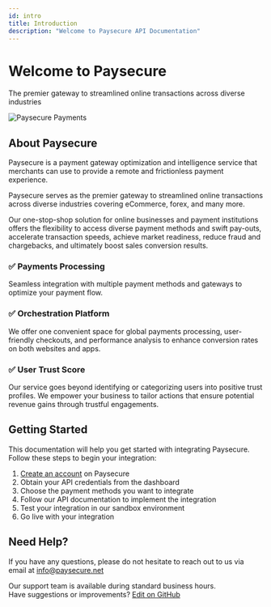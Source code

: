 ```yaml
---
id: intro
title: Introduction
description: "Welcome to Paysecure API Documentation"
---
```


<div style={{ 
  background: 'linear-gradient(135deg, #1A1333 0%, #2D1F4A 100%)', 
  padding: '32px', 
  borderRadius: '12px', 
  marginBottom: '32px', 
  color: 'white',
  display: 'flex',
  flexDirection: 'column',
  alignItems: 'center',
  textAlign: 'center'
}}>
  <h1 style={{ color: '#E6E938', marginTop: '0' }}>Welcome to Paysecure</h1>
  <p style={{ fontSize: '18px', lineHeight: '1.6', maxWidth: '800px' }}>
    The premier gateway to streamlined online transactions across diverse industries
  </p>
  <img 
    src="/images/payment.png" 
    alt="Paysecure Payments" 
    style={{ 
      maxWidth: '400px', 
      width: '100%',
      marginTop: '24px',
      borderRadius: '8px'
    }} 
  />
</div>

## About Paysecure

Paysecure is a payment gateway optimization and intelligence service that merchants can use to provide a remote and frictionless payment experience.

Paysecure serves as the premier gateway to streamlined online transactions across diverse industries covering eCommerce, forex, and many more. 

Our one-stop-shop solution for online businesses and payment institutions offers the flexibility to access diverse payment methods and swift pay-outs, accelerate transaction speeds, achieve market readiness, reduce fraud and chargebacks, and ultimately boost sales conversion results. 

<div style={{ 
  display: 'grid', 
  gridTemplateColumns: 'repeat(auto-fit, minmax(300px, 1fr))', 
  gap: '24px',
  margin: '32px 0'
}}>
  <div style={{ 
    padding: '24px', 
    borderRadius: '12px', 
    border: '1px solid rgba(230, 233, 56, 0.3)',
    background: 'rgba(26, 19, 51, 0.03)',
    boxShadow: '0 4px 12px rgba(0,0,0,0.05)'
  }}>
    <h3 style={{ color: '#5023B6', marginTop: '0' }}>✅ Payments Processing</h3>
    <p>Seamless integration with multiple payment methods and gateways to optimize your payment flow.</p>
  </div>
  
  <div style={{ 
    padding: '24px', 
    borderRadius: '12px', 
    border: '1px solid rgba(230, 233, 56, 0.3)',
    background: 'rgba(26, 19, 51, 0.03)',
    boxShadow: '0 4px 12px rgba(0,0,0,0.05)'
  }}>
    <h3 style={{ color: '#5023B6', marginTop: '0' }}>✅ Orchestration Platform</h3>
    <p>We offer one convenient space for global payments processing, user-friendly checkouts, and performance analysis to enhance conversion rates on both websites and apps.</p>
  </div>
  
  <div style={{ 
    padding: '24px', 
    borderRadius: '12px', 
    border: '1px solid rgba(230, 233, 56, 0.3)',
    background: 'rgba(26, 19, 51, 0.03)',
    boxShadow: '0 4px 12px rgba(0,0,0,0.05)'
  }}>
    <h3 style={{ color: '#5023B6', marginTop: '0' }}>✅ User Trust Score</h3>
    <p>Our service goes beyond identifying or categorizing users into positive trust profiles. We empower your business to tailor actions that ensure potential revenue gains through trustful engagements.</p>
  </div>
</div>

## Getting Started

This documentation will help you get started with integrating Paysecure. Follow these steps to begin your integration:

1. [Create an account](https://paysecure.net/signup) on Paysecure  
2. Obtain your API credentials from the dashboard  
3. Choose the payment methods you want to integrate  
4. Follow our API documentation to implement the integration  
5. Test your integration in our sandbox environment  
6. Go live with your integration

## Need Help?

If you have any questions, please do not hesitate to reach out to us via email at [info@paysecure.net](mailto:info@paysecure.net)

Our support team is available during standard business hours.  
Have suggestions or improvements? [Edit on GitHub](https://github.com/PaysecureCommunity/api-docs/edit/main/introduction.mdx)
